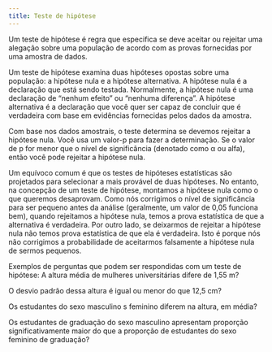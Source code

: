 ```yaml
---
title: Teste de hipótese
---
```


Um teste de hipótese é regra que especifica se deve aceitar ou rejeitar uma alegação sobre uma população de acordo com as provas fornecidas por uma amostra de dados.

Um teste de hipótese examina duas hipóteses opostas sobre uma população: a hipótese nula e a hipótese alternativa. A hipótese nula é a declaração que está sendo testada. Normalmente, a hipótese nula é uma declaração de "nenhum efeito" ou "nenhuma diferença". A hipótese alternativa é a declaração que você quer ser capaz de concluir que é verdadeira com base em evidências fornecidas pelos dados da amostra.

Com base nos dados amostrais, o teste determina se devemos rejeitar a hipótese nula. Você usa um valor-p para fazer a determinação. Se o valor de p for menor que o nível de significância (denotado como α ou alfa), então você pode rejeitar a hipótese nula.

Um equívoco comum é que os testes de hipóteses estatísticas são projetados para selecionar a mais provável de duas hipóteses. No entanto, na concepção de um teste de hipótese, montamos a hipótese nula como o que queremos desaprovam. Como nós corrigimos o nível de significância para ser pequeno antes da análise (geralmente, um valor de 0,05 funciona bem), quando rejeitamos a hipótese nula, temos a prova estatística de que a alternativa é verdadeira. Por outro lado, se deixarmos de rejeitar a hipótese nula não temos prova estatística de que ela é verdadeira. Isto é porque nós não corrigimos a probabilidade de aceitarmos falsamente a hipótese nula de sermos pequenos.

Exemplos de perguntas que podem ser respondidas com um teste de hipótese:
A altura média de mulheres universitárias difere de 1,55 m?

O desvio padrão dessa altura é igual ou menor do que 12,5 cm?

Os estudantes do sexo masculino s feminino diferem na altura, em média?

Os estudantes de graduação do sexo masculino apresentam proporção significativamente maior do que a proporção de estudantes do sexo feminino de graduação?
